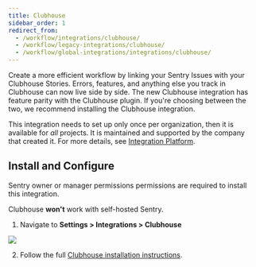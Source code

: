```yaml
---
title: Clubhouse
sidebar_order: 1
redirect_from:
  - /workflow/integrations/clubhouse/
  - /workflow/legacy-integrations/clubhouse/
  - /workflow/global-integrations/integrations/clubhouse/
---
```


Create a more efficient workflow by linking your Sentry Issues with your Clubhouse Stories. Errors, features, and anything else you track in Clubhouse can now live side by side. The new Clubhouse integration has feature parity with the Clubhouse plugin. If you're choosing between the two, we recommend installing the Clubhouse integration.

This integration needs to set up only once per organization, then it is available for _all_ projects. It is maintained and supported by the company that created it. For more details, see [Integration Platform](/product/integrations/integration-platform/).

## Install and Configure

<Alert title="Note" level="info">
Sentry owner or manager permissions permissions are required to install this integration. 

Clubhouse **won't** work with self-hosted Sentry.
</Alert>

1. Navigate to **Settings > Integrations > Clubhouse**

  ![](clubhouse.png)

2. Follow the full [Clubhouse installation instructions](https://help.clubhouse.io/hc/en-us/articles/360026979272-Setting-up-the-Sentry-Integration).
